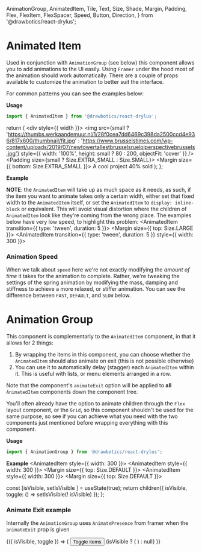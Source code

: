   AnimationGroup,
  AnimatedItem,
  Tile,
  Text,
  Size,
  Shade,
  Margin,
  Padding,
  Flex,
  FlexItem,
  FlexSpacer,
  Speed,
  Button,
  Direction,
} from '@drawbotics/react-drylus';


# Animated Item

Used in conjunction with `AnimationGroup` (see below) this component allows you to add animations to the UI easily. Using `Framer` under the hood most of the animation should work automatically. There are a couple of props available to customize the animation to better suit the interface.

For common patterns you can see the examples below:


__Usage__

```jsx
import { AnimatedItem } from '@drawbotics/react-drylus';
```

  return (
    <div style={{ width }}>
      <Tile noPadding>
        <img
          src={small ? 'https://thumbs.werkaandemuur.nl/1/28f0cea7dd6469c398da2500ccd4e936/817x600/thumbnail/fit.jpg' : 'https://www.brusselstimes.com/wp-content/uploads/2019/07/newtowertallestbrusselsrueloiperspectivebrussels.jpg'}
          style={{ width: '100%', height: small ?  80 : 200, objectFit: 'cover' }} />
        <Padding size={small ? Size.EXTRA_SMALL : Size.SMALL}>
          <Margin size={{ bottom: Size.EXTRA_SMALL }}>
            <Text>A cool project</Text>
          </Margin>
          <Text size={Size.SMALL} shade={Shade.MEDIUM}>40% sold</Text>
        </Padding>
      </Tile>
    </div>
  );
};

__Example__

<Playground component={AnimatedItem}>
  <div style={{ width: 300 }}>
    <AnimatedItem>
      <Item />
    </AnimatedItem>
  </div>
</Playground>

**NOTE**: the `AnimatedItem` will take up as much space as it needs, as such, if the item you want to animate takes only a certain width, either set that fixed width to the `AnimatedItem` itself, or set the `AnimatedItem` to `display: inline-block` or equivalent. This will avoid visual distortion where the children of `AnimatedItem` look like they're coming from the wrong place. The examples below have very low speed, to highlight this problem:
<Playground>
  <AnimatedItem transition={{ type: 'tween', duration: 5 }}><Item width={300} /></AnimatedItem>
  <Margin size={{ top: Size.LARGE }}>
    <AnimatedItem transition={{ type: 'tween', duration: 5 }} style={{ width: 300 }}><Item /></AnimatedItem>
  </Margin>
</Playground>

### Animation Speed

When we talk about `speed` here we're not exactly modifying the _amount of time_ it takes for the animation to complete. Rather, we're tweaking the settings of the spring animation by modifying the mass, damping and stiffness to achieve a more relaxed, or stiffer animation. You can see the difference between `FAST`, `DEFAULT`, and `SLOW` below.

<Playground>
  <Flex>
    <FlexItem>
      <AnimatedItem speed={Speed.FAST}><Item /></AnimatedItem>
    </FlexItem>
    <FlexSpacer size={Size.DEFAULT} />
    <FlexItem>
      <AnimatedItem><Item /></AnimatedItem>
    </FlexItem>
    <FlexSpacer size={Size.DEFAULT} />
    <FlexItem>
      <AnimatedItem speed={Speed.SLOW}><Item /></AnimatedItem>
    </FlexItem>
  </Flex>
</Playground>

# Animation Group

This component is complementarly to the `AnimatedItem` component, in that it allows for 2 things:

1. By wrapping the items in this component, you can choose whether the `AnimatedItem` should also animate on exit (this is not possible otherwise)
2. You can use it to automatically delay (stagger) each `AnimatedItem` within it. This is useful with lists, or menu elements arranged in a row.

<!-- TODO rework the animateExit logic -->
Note that the component's `animateExit` option will be applied to __all__ `AnimatedItem` components down the component tree.

You'll often already have the option to animate children through the `Flex` layout component, or the `Grid`, so this component shouldn't be used for the same purpose, so see if you can achieve what you need with the two components just mentioned before wrapping everything with this component.

__Usage__

```jsx
import { AnimationGroup } from '@drawbotics/react-drylus';
```

__Example__
<Playground component={AnimationGroup}>
  <AnimationGroup>
    <AnimatedItem style={{ width: 300 }}><Item small /></AnimatedItem>
    <AnimatedItem style={{ width: 300 }}>
      <Margin size={{ top: Size.DEFAULT }}><Item small /></Margin>
    </AnimatedItem>
    <AnimatedItem style={{ width: 300 }}>
      <Margin size={{ top: Size.DEFAULT }}><Item small /> </Margin>
    </AnimatedItem>
  </AnimationGroup>
</Playground>

  const [isVisible, setIsVisible ] = useState(true);
  return children({ isVisible, toggle: () => setIsVisible(! isVisible) });
};

### Animate Exit example
Internally the `AnimationGroup` uses `AnimatePresence` from framer when the `animateExit` prop is given

<Playground mode="jsx">
  <AnimateExitExample>
    {({ isVisible, toggle }) => (
      <Fragment>
        <Margin size={{ bottom: Size.LARGE }}>  
          <Button onClick={toggle}>Toggle items</Button>
        </Margin>
        <AnimationGroup direction={Direction.BOTTOM_UP} animateExit staggerChildren>
          {isVisible ? (
            <Fragment>
              <AnimatedItem id="1" style={{ width: 300 }}><Item small /></AnimatedItem>
              <AnimatedItem id="2" style={{ width: 300 }}>
                <Margin size={{ top: Size.DEFAULT }}><Item small /></Margin>
              </AnimatedItem>
              <AnimatedItem id="3" style={{ width: 300 }}>
                <Margin size={{ top: Size.DEFAULT }}><Item small /> </Margin>
              </AnimatedItem>
            </Fragment>
          ) : null}
        </AnimationGroup>
      </Fragment>
    )}
  </AnimateExitExample>
</Playground>